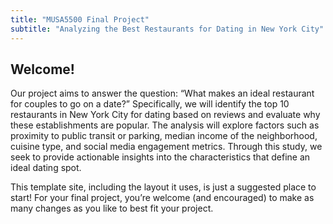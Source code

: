 ```yaml
---
title: "MUSA5500 Final Project"
subtitle: "Analyzing the Best Restaurants for Dating in New York City"
---
```


## Welcome!

Our project aims to answer the question: "What makes an ideal restaurant for couples to go on a date?" Specifically, we will identify the top 10 restaurants in New York City for dating based on reviews and evaluate why these establishments are popular. The analysis will explore factors such as proximity to public transit or parking, median income of the neighborhood, cuisine type, and social media engagement metrics. Through this study, we seek to provide actionable insights into the characteristics that define an ideal dating spot.

::: {.callout-important}
This template site, including the layout it uses, is just a suggested place to start! For your final project, you’re welcome (and encouraged) to make as many changes as you like to best fit your project.
:::